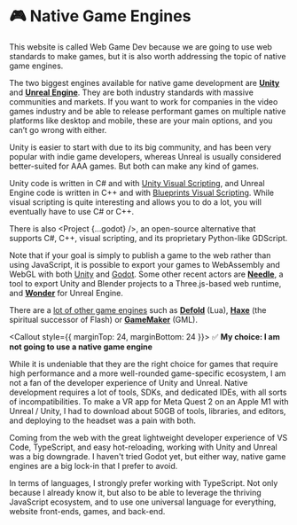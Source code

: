 
# 🎮 Native Game Engines

This website is called Web Game Dev because we are going to use web standards to make games, but it is also worth addressing the topic of native game engines.

The two biggest engines available for native game development are <UnityLogo /> [**Unity**](https://unity.com/) and <UnrealLogo /> [**Unreal Engine**](https://www.unrealengine.com). They are both industry standards with massive communities and markets. If you want to work for companies in the video games industry and be able to release performant games on multiple native platforms like desktop and mobile, these are your main options, and you can’t go wrong with either.

Unity is easier to start with due to its big community, and has been very popular with indie game developers, whereas Unreal is usually considered better-suited for AAA games. But both can make any kind of games.

Unity code is written in C# and with [Unity Visual Scripting](https://unity.com/features/unity-visual-scripting), and Unreal Engine code is written in C++ and with [Blueprints Visual Scripting](https://docs.unrealengine.com/5.0/en-US/blueprints-visual-scripting-in-unreal-engine/). While visual scripting is quite interesting and allows you to do a lot, you will eventually have to use C# or C++.

There is also <GodotLogo /> <Project {...godot} />, an open-source alternative that supports C#, C++, visual scripting, and its proprietary Python-like GDScript.

Note that if your goal is simply to publish a game to the web rather than using JavaScript, it is possible to export your games to WebAssembly and WebGL with both [Unity](https://docs.unity3d.com/Manual/webgl-building.html) and [Godot](https://docs.godotengine.org/en/stable/tutorials/export/exporting_for_web.html). Some other recent actors are [**Needle**](https://needle.tools/), a tool to export Unity and Blender projects to a Three.js-based web runtime, and [**Wonder**](https://theimmersiveweb.com/blog) for Unreal Engine.

There are a [lot of other game engines](https://en.wikipedia.org/wiki/List_of_game_engines) such as <DefoldLogo /> [**Defold**](https://defold.com/) (Lua), <HaxeLogo /> [**Haxe**](https://haxe.org/) (the spiritual successor of Flash) or [**GameMaker**](https://gamemaker.io/en) (GML).

<Callout style={{ marginTop: 24, marginBottom: 24 }}>
✅ **My choice: I am not going to use a native game engine**

While it is undeniable that they are the right choice for games that require high performance and a more well-rounded game-specific ecosystem, I am not a fan of the developer experience of Unity and Unreal. Native development requires a lot of tools, SDKs, and dedicated IDEs, with all sorts of incompatibilities. To make a VR app for Meta Quest 2 on an Apple M1 with Unreal / Unity, I had to download about 50GB of tools, libraries, and editors, and deploying to the headset was a pain with both.

Coming from the web with the great lightweight developer experience of VS Code, TypeScript, and easy hot-reloading, working with Unity and Unreal was a big downgrade. I haven't tried Godot yet, but either way, native game engines are a big lock-in that I prefer to avoid.

In terms of languages, I strongly prefer working with TypeScript. Not only because I already know it, but also to be able to leverage the thriving JavaScript ecosystem, and to use one universal language for everything, website front-ends, games, and back-end.

</Callout>

